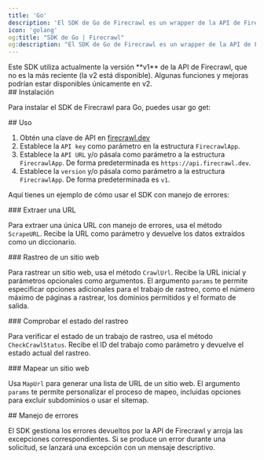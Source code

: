 ```yaml
---
title: 'Go'
description: 'El SDK de Go de Firecrawl es un wrapper de la API de Firecrawl que te ayuda a convertir sitios web en Markdown fácilmente.'
icon: 'golang'
og:title: "SDK de Go | Firecrawl"
og:description: "El SDK de Go de Firecrawl es un wrapper de la API de Firecrawl que te ayuda a convertir sitios web en Markdown fácilmente."
---
```



<Warning>
  Este SDK utiliza actualmente la versión **v1** de la API de Firecrawl, que no es la más reciente (la v2 está disponible). Algunas funciones y mejoras podrían estar disponibles únicamente en v2.
</Warning>

<div id="installation">
  ## Instalación
</div>

Para instalar el SDK de Firecrawl para Go, puedes usar go get:

<InstallGoSDK />

<div id="usage">
  ## Uso
</div>

1. Obtén una clave de API en [firecrawl.dev](https://firecrawl.dev)
2. Establece la `API key` como parámetro en la estructura `FirecrawlApp`.
3. Establece la `API URL` y/o pásala como parámetro a la estructura `FirecrawlApp`. De forma predeterminada es `https://api.firecrawl.dev`.
4. Establece la `version` y/o pásala como parámetro a la estructura `FirecrawlApp`. De forma predeterminada es `v1`.

Aquí tienes un ejemplo de cómo usar el SDK con manejo de errores:

<ScrapeAndCrawlGoExample />

<div id="scraping-a-url">
  ### Extraer una URL
</div>

Para extraer una única URL con manejo de errores, usa el método `ScrapeURL`. Recibe la URL como parámetro y devuelve los datos extraídos como un diccionario.

<ScrapeGoShort />

<div id="crawling-a-website">
  ### Rastreo de un sitio web
</div>

Para rastrear un sitio web, usa el método `CrawlUrl`. Recibe la URL inicial y parámetros opcionales como argumentos. El argumento `params` te permite especificar opciones adicionales para el trabajo de rastreo, como el número máximo de páginas a rastrear, los dominios permitidos y el formato de salida.

<CrawlGoShort />

<div id="checking-crawl-status">
  ### Comprobar el estado del rastreo
</div>

Para verificar el estado de un trabajo de rastreo, usa el método `CheckCrawlStatus`. Recibe el ID del trabajo como parámetro y devuelve el estado actual del rastreo.

<CheckCrawlStatusGoShort />

<div id="map-a-website">
  ### Mapear un sitio web
</div>

Usa `MapUrl` para generar una lista de URL de un sitio web. El argumento `params` te permite personalizar el proceso de mapeo, incluidas opciones para excluir subdominios o usar el sitemap.
 
<MapGoShort />

<div id="error-handling">
  ## Manejo de errores
</div>

El SDK gestiona los errores devueltos por la API de Firecrawl y arroja las excepciones correspondientes. Si se produce un error durante una solicitud, se lanzará una excepción con un mensaje descriptivo.